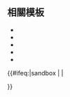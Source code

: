 <includeonly><!-- 在這裡加入模板的保護標識 --></includeonly><noinclude>{{Documentation subpage}}</noinclude>
<!-- 在本行下編輯模板說明 -->

==相關模板==
*{{tl|VoteData}}
*{{tl|VoteData3}}
*{{tl|VoteCan}}
*{{tl|VoteCity}}
*{{tl|VoteFC}}

<includeonly>{{#ifeq:{{SUBPAGENAME}}|sandbox | |
<!-- 本行下加入模板的分類，跨維基連結加入Wikidata（參見[[Wikipedia:Wikidata]]） -->

}}</includeonly>